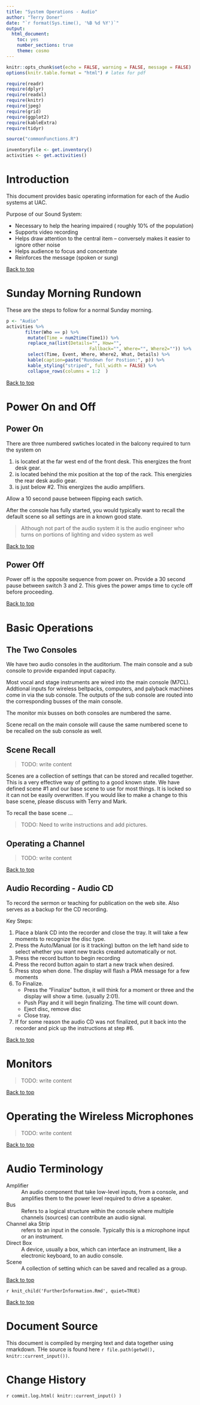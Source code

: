 ```yaml
---
title: "System Operations - Audio"
author: "Terry Doner"
date: "`r format(Sys.time(), '%B %d %Y')`"
output:
  html_document:
    toc: yes
    number_sections: true
    theme: cosmo
---
```


```r
knitr::opts_chunk$set(echo = FALSE, warning = FALSE, message = FALSE)
options(knitr.table.format = "html") # latex for pdf 
```

```r
require(readr)
require(dplyr)
require(readxl)
require(knitr)
require(jpeg)
require(grid)
require(ggplot2)
require(kableExtra)
require(tidyr)
```

```r
source("commonFunctions.R")
```

```r
inventoryfile <- get.inventory()
activities <- get.activities()
```

# Introduction
This document provides basic operating information for each of the Audio systems at UAC.

Purpose of our Sound System:

* Necessary to help the hearing impaired ( roughly 10% of the population) 
* Supports video recording
* Helps draw attention to the central item – conversely makes it easier to ignore other noise 
* Helps audience to focus and concentrate
* Reinforces the message (spoken or sung)

[Back to top](#top)

# Sunday Morning Rundown
    
These are the steps to follow for a normal Sunday morning.

```r
p <- "Audio"
activities %>%
       filter(Who == p) %>%
        mutate(Time = num2time(Time1)) %>%
        replace_na(list(Details="", How="", 
                               Fallback="", Where="", Where2="")) %>%
        select(Time, Event, Where, Where2, What, Details) %>%
        kable(caption=paste("Rundown for Postion:", p)) %>%
        kable_styling("striped", full_width = FALSE) %>%
        collapse_rows(columns = 1:2  )
```    

[Back to top](#top)

# Power On and Off
## Power On
 
There are three numbered swtiches located in the balcony required to turn the system on

#. is located at the far west end of the front desk. This energizes the front desk gear.
#. is located behind the mix position at the top of the rack. This energizies the rear desk audio gear.
#. is just below #2. This energizes the audio amplifiers.

Allow a 10 second pause between flipping each swtich.

After the console has fully started, you would typically want to recall the default scene so all settings are in a known good state.

> Although not part of the audio system it is the audio engineer who turns on portions of lighting and video system as well
 
[Back to top](#top) 

## Power Off 

Power off is the opposite sequence from power on.  Provide a 30 second pause between switch 3 and 2. This gives the power amps time to cycle off before proceeding.

[Back to top](#top) 
 
# Basic Operations

## The Two Consoles

We have two audio consoles in the auditorium. The main console and a sub console to provide expanded input capacity.

Most vocal and stage instruments are wired into the main console (M7CL). Addtional inputs for wireless beltpacks, computers, and palyback machines come in via the sub console. The outputs of the sub console are routed into the corresponding busses of the main console.

The monitor mix busses on both consoles are numbered the same. 

Scene recall on the main console will cause the same numbered scene to be recalled on the sub console as well. 

## Scene Recall 

>TODO: write content

Scenes are a collection of settings that can be stored and recalled together. This is a very effective way of getting to a good known state. We have defined scene #1 and our base scene to use for most things. It is locked so it can not be easily overwritten. If you would like to make a change to this base scene, please discuss with Terry and Mark.

To recall the base scene ... 

>TODO: Need to write instructions and add pictures.

## Operating a Channel

>TODO: write content
 
[Back to top](#top) 

## Audio Recording - Audio CD

To record the sermon or teaching for publication on the web site.
Also serves as a backup for the CD recording.

Key Steps:

#. Place a blank CD into the recorder and close the tray. It will take a few moments to recognize the disc type.
#. Press the Auto/Manual (or is it tracking) button on the left hand side to select whether you want new tracks created automatically or not.
#. Press the record button to begin recording
#. Press the record button again to start a new track when desired.
#. Press stop when done. The display will flash a PMA message for a few moments
#. To Finalize. 
    * Press the "Finalize" button, it will think for a moment or three and the display will show a time. (usually 2:01). 
    * Push Play and it will begin finalizing. The time will count down.
    * Eject disc, remove disc
    * Close tray.
#. If for some reason the audio CD was not finalized, put it back into the recorder and pick up the instructions at step #6.

[Back to top](#top)

# Monitors

>TODO: write content

[Back to top](#top)

# Operating the Wireless Microphones

>TODO: write content

[Back to top](#top)

# Audio Terminology

Amplifier
: An audio component that take low-level inputs, from a console, and amplifies them to the power level required to drive a speaker. 

Bus
: Refers to a logical structure within the console where multiple channels (sources) can contribute an audio signal.

Channel aka Strip
: refers to an input in the console. Typically this is a microphone input or an instrument.

Direct Box
: A device, usually a box, which can interface an instrument, like a electronic keyboard, to an audio console.

Scene
: A collection of setting which can be saved and recalled as a group.

[Back to top](#top)

`r knit_child('FurtherInformation.Rmd', quiet=TRUE)`

[Back to top](#top)

# Document Source
This document is compiled by merging text and data together using rmarkdown. THe source is found here `r file.path(getwd(), knitr::current_input())`.

# Change History

`r commit.log.html( knitr::current_input() )`